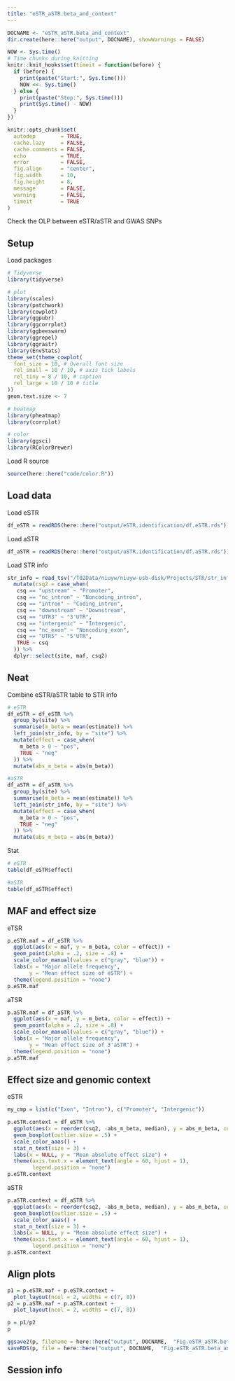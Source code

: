 ```yaml
---
title: "eSTR_aSTR.beta_and_context"
---
```


```r
DOCNAME <- "eSTR_aSTR.beta_and_context"
dir.create(here::here("output", DOCNAME), showWarnings = FALSE)

NOW <- Sys.time()
# Time chunks during knitting
knitr::knit_hooks$set(timeit = function(before) {
  if (before) {
    print(paste("Start:", Sys.time()))
    NOW <<- Sys.time()
  } else {
    print(paste("Stop:", Sys.time()))
    print(Sys.time() - NOW)
  }
})

knitr::opts_chunk$set(
  autodep        = TRUE,
  cache.lazy     = FALSE,
  cache.comments = FALSE,
  echo           = TRUE,
  error          = FALSE,
  fig.align      = "center",
  fig.width      = 10,
  fig.height     = 8,
  message        = FALSE,
  warning        = FALSE,
  timeit         = TRUE
)
```

Check the OLP between eSTR/aSTR and GWAS SNPs

## Setup

Load packages

```r
# Tidyverse
library(tidyverse)

# plot
library(scales)
library(patchwork)
library(cowplot)
library(ggpubr)
library(ggcorrplot)
library(ggbeeswarm)
library(ggrepel)
library(ggrastr)
library(EnvStats)
theme_set(theme_cowplot(
  font_size = 10, # Overall font size
  rel_small = 10 / 10, # axis tick labels
  rel_tiny = 8 / 10, # caption
  rel_large = 10 / 10 # title
))
geom.text.size <- 7

# heatmap
library(pheatmap)
library(corrplot)

# color
library(ggsci)
library(RColorBrewer)
```

Load R source

```r
source(here::here("code/color.R"))
```

## Load data

Load eSTR

```r
df_eSTR = readRDS(here::here("output/eSTR.identification/df.eSTR.rds")) %>% filter(final.p < 0.1)
```

Load aSTR

```r
df_aSTR = readRDS(here::here("output/aSTR.identification/df.aSTR.rds")) %>% filter(final.p < 0.1)
```

Load STR info

```r
str_info = read_tsv("/T02Data/niuyw/niuyw-usb-disk/Projects/STR/str_info/str_info.txt") %>%
  mutate(csq2 = case_when(
   csq == "upstream" ~ "Promoter",
   csq == "nc_intron" ~ "Noncoding_intron",
   csq == "intron" ~ "Coding_intron",
   csq == "downstream" ~ "Downstream",
   csq == "UTR3" ~ "3'UTR",
   csq == "intergenic" ~ "Intergenic",
   csq == "nc_exon" ~ "Noncoding_exon",
   csq == "UTR5" ~ "5'UTR",
   TRUE ~ csq
  )) %>%
  dplyr::select(site, maf, csq2)
```

## Neat

Combine eSTR/aSTR table to STR info

```r
# eSTR
df_eSTR = df_eSTR %>%
  group_by(site) %>%
  summarise(m_beta = mean(estimate)) %>%
  left_join(str_info, by = "site") %>%
  mutate(effect = case_when(
    m_beta > 0 ~ "pos",
    TRUE ~ "neg"
  )) %>%
  mutate(abs_m_beta = abs(m_beta))

#aSTR
df_aSTR = df_aSTR %>%
  group_by(site) %>%
  summarise(m_beta = mean(estimate)) %>%
  left_join(str_info, by = "site") %>%
  mutate(effect = case_when(
    m_beta > 0 ~ "pos",
    TRUE ~ "neg"
  )) %>%
  mutate(abs_m_beta = abs(m_beta))
```

Stat

```r
# eSTR
table(df_eSTR$effect)

#aSTR
table(df_aSTR$effect)
```

## MAF and effect size

eTSR

```r
p.eSTR.maf = df_eSTR %>%
  ggplot(aes(x = maf, y = m_beta, color = effect)) +
  geom_point(alpha = .2, size = .8) +
  scale_color_manual(values = c("gray", "blue")) +
  labs(x = "Major allele frequency",
       y = "Mean effect size of eSTR") +
  theme(legend.position = "none")
p.eSTR.maf
```

aTSR

```r
p.aSTR.maf = df_aSTR %>%
  ggplot(aes(x = maf, y = m_beta, color = effect)) +
  geom_point(alpha = .2, size = .8) +
  scale_color_manual(values = c("gray", "blue")) +
  labs(x = "Major allele frequency",
       y = "Mean effect size of 3'aSTR") +
  theme(legend.position = "none")
p.aSTR.maf
```

## Effect size and genomic context

eSTR

```r
my_cmp = list(c("Exon", "Intron"), c("Promoter", "Intergenic"))

p.eSTR.context = df_eSTR %>%
  ggplot(aes(x = reorder(csq2, -abs_m_beta, median), y = abs_m_beta, color = csq2)) +
  geom_boxplot(outlier.size = .5) +
  scale_color_aaas() +
  stat_n_text(size = 3) +
  labs(x = NULL, y = "Mean absolute effect size") +
  theme(axis.text.x = element_text(angle = 60, hjust = 1),
        legend.position = "none")
p.eSTR.context
```

aSTR

```r
p.aSTR.context = df_aSTR %>%
  ggplot(aes(x = reorder(csq2, -abs_m_beta, median), y = abs_m_beta, color = csq2)) +
  geom_boxplot(outlier.size = .5) +
  scale_color_aaas() +
  stat_n_text(size = 3) +
  labs(x = NULL, y = "Mean absolute effect size") +
  theme(axis.text.x = element_text(angle = 60, hjust = 1),
        legend.position = "none")
p.aSTR.context
```

## Align plots

```r
p1 = p.eSTR.maf + p.eSTR.context +
  plot_layout(ncol = 2, widths = c(7, 8))
p2 = p.aSTR.maf + p.aSTR.context +
  plot_layout(ncol = 2, widths = c(7, 8))

p = p1/p2
p

ggsave2(p, filename = here::here("output", DOCNAME,  "Fig.eSTR_aSTR.beta_and_context.pdf"), height = 7, width = 7.5)
saveRDS(p, file = here::here("output", DOCNAME,  "Fig.eSTR_aSTR.beta_and_context.rds"))
```

## Session info
